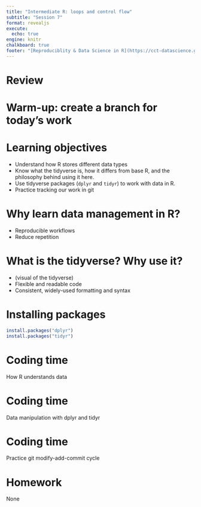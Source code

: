 ```yaml
---
title: "Intermediate R: loops and control flow"
subtitle: "Session 7"
format: revealjs
execute: 
  echo: true
engine: knitr
chalkboard: true
footer: "[Reproduciblity & Data Science in R](https://cct-datascience.github.io/repro-data-sci/)"
---
```


# Review

# Warm-up: create a branch for today's work

# Learning objectives

-   Understand how R stores different data types
-   Know what the tidyverse is, how it differs from base R, and the philosophy behind using it here.
-   Use tidyverse packages (`dplyr` and `tidyr`) to work with data in R.
-   Practice tracking our work in git

# Why learn data management in R?

-   Reproducible workflows
-   Reduce repetition

# What is the tidyverse? Why use it?

-   (visual of the tidyverse)
-   Flexible and readable code
-   Consistent, widely-used formatting and syntax

# Installing packages

```r

install.packages("dplyr")
install.packages("tidyr")

```

# Coding time

How R understands data

# Coding time

Data manipulation with dplyr and tidyr

# Coding time

Practice git modify-add-commit cycle

# Homework

None
